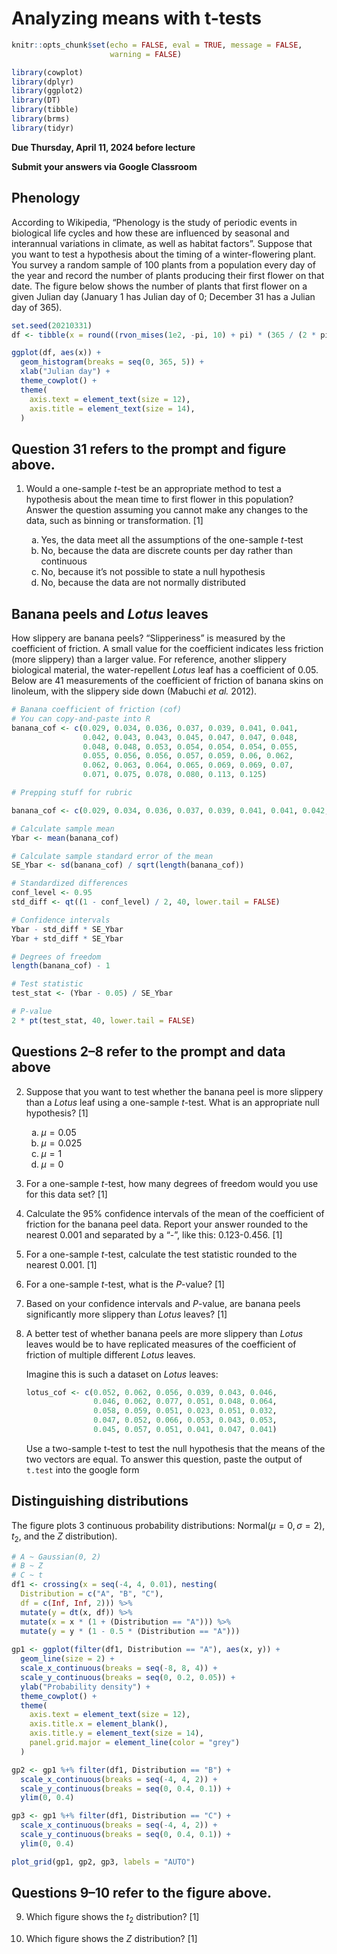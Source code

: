 # Analyzing means with t-tests

```r
knitr::opts_chunk$set(echo = FALSE, eval = TRUE, message = FALSE, 
                      warning = FALSE)

library(cowplot)
library(dplyr)
library(ggplot2)
library(DT)
library(tibble)
library(brms)
library(tidyr)
```


**Due Thursday, April 11, 2024 before lecture**

**Submit your answers via Google Classroom**

## Phenology {.unnumber}

According to Wikipedia, "Phenology is the study of periodic events in biological life cycles and how these are influenced by seasonal and interannual variations in climate, as well as habitat factors". Suppose that you want to test a hypothesis about the timing of a winter-flowering plant. You survey a random sample of 100 plants from a population every day of the year and record the number of plants producing their first flower on that date. The figure below shows the number of plants that first flower on a given Julian day (January 1 has Julian day of 0; December 31 has a Julian day of 365). 

```r

set.seed(20210331)
df <- tibble(x = round((rvon_mises(1e2, -pi, 10) + pi) * (365 / (2 * pi))))

ggplot(df, aes(x)) +
  geom_histogram(breaks = seq(0, 365, 5)) + 
  xlab("Julian day") +
  theme_cowplot() +
  theme(
    axis.text = element_text(size = 12),
    axis.title = element_text(size = 14),
  )

```

::: {.callout-tip}
## Question 31 refers to the prompt and figure above.

1. Would a one-sample $t$-test be an appropriate method to test a hypothesis about the mean time to first flower in this population? Answer the question assuming you cannot make any changes to the data, such as binning or transformation. [1]

    a. Yes, the data meet all the assumptions of the one-sample $t$-test
    b. No, because the data are discrete counts per day rather than continuous
    c. No, because it's not possible to state a null hypothesis
    d. No, because the data are not normally distributed

:::

## Banana peels and *Lotus* leaves {.unnumber}


How slippery are banana peels? "Slipperiness" is measured by the coefficient of friction. A small value for the coefficient indicates less friction (more slippery) than a larger value. For reference, another slippery biological material, the water-repellent *Lotus* leaf has a coefficient of 0.05. Below are 41 measurements of the coefficient of friction of banana skins on linoleum, with the slippery side down (Mabuchi *et al.* 2012).

```r

# Banana coefficient of friction (cof)
# You can copy-and-paste into R
banana_cof <- c(0.029, 0.034, 0.036, 0.037, 0.039, 0.041, 0.041, 
                0.042, 0.043, 0.043, 0.045, 0.047, 0.047, 0.048, 
                0.048, 0.048, 0.053, 0.054, 0.054, 0.054, 0.055, 
                0.055, 0.056, 0.056, 0.057, 0.059, 0.06, 0.062, 
                0.062, 0.063, 0.064, 0.065, 0.069, 0.069, 0.07, 
                0.071, 0.075, 0.078, 0.080, 0.113, 0.125)
```

```r
# Prepping stuff for rubric

banana_cof <- c(0.029, 0.034, 0.036, 0.037, 0.039, 0.041, 0.041, 0.042, 0.043, 0.043, 0.045, 0.047, 0.047, 0.048, 0.048, 0.048, 0.053, 0.054, 0.054, 0.054, 0.055, 0.055, 0.056, 0.056, 0.057, 0.059, 0.06, 0.062, 0.062, 0.063, 0.064, 0.065, 0.069, 0.069, 0.07, 0.071, 0.075, 0.078, 0.08, 0.113, 0.125)

# Calculate sample mean
Ybar <- mean(banana_cof)

# Calculate sample standard error of the mean
SE_Ybar <- sd(banana_cof) / sqrt(length(banana_cof))

# Standardized differences
conf_level <- 0.95
std_diff <- qt((1 - conf_level) / 2, 40, lower.tail = FALSE)

# Confidence intervals
Ybar - std_diff * SE_Ybar
Ybar + std_diff * SE_Ybar

# Degrees of freedom
length(banana_cof) - 1

# Test statistic
test_stat <- (Ybar - 0.05) / SE_Ybar

# P-value
2 * pt(test_stat, 40, lower.tail = FALSE)

```



::: {.callout-tip}
## Questions 2--8 refer to the prompt and data above



2. Suppose that you want to test whether the banana peel is more slippery than a *Lotus* leaf using a one-sample $t$-test. What is an appropriate null hypothesis? [1]

    a. $\mu = 0.05$
    b. $\mu = 0.025$
    c. $\mu = 1$
    d. $\mu = 0$

3. For a one-sample $t$-test, how many degrees of freedom would you use for this data set? [1]

4. Calculate the 95% confidence intervals of the mean of the coefficient of friction for the banana peel data. Report your answer rounded to the nearest 0.001 and separated by a "-", like this: 0.123-0.456. [1]

5. For a one-sample $t$-test, calculate the test statistic rounded to the nearest 0.001. [1]

6. For a one-sample $t$-test, what is the $P$-value? [1]

<!-- Answers based on these: -->
<!-- t.test(df$cof, mu = 0.05) # correct -->
<!-- t.test(df$cof, mu = 0.02) # copied from book -->
<!-- t.test(df$cof, mu = 0) # naive -->



7. Based on your confidence intervals and $P$-value, are banana peels significantly more slippery than *Lotus* leaves? [1]


8. A better test of whether banana peels are more slippery than *Lotus* leaves would be to have replicated measures of the coefficient of friction of multiple different *Lotus* leaves.

    Imagine this is such a dataset on *Lotus* leaves:
    
    ```r
    lotus_cof <- c(0.052, 0.062, 0.056, 0.039, 0.043, 0.046, 
                   0.046, 0.062, 0.077, 0.051, 0.048, 0.064, 
                   0.058, 0.059, 0.051, 0.023, 0.051, 0.032, 
                   0.047, 0.052, 0.066, 0.053, 0.043, 0.053, 
                   0.045, 0.057, 0.051, 0.041, 0.047, 0.041)
    ```
    
    Use a two-sample t-test to test the null hypothesis that the means of the two vectors are equal. To answer this question, paste the output of `t.test` into the google form

:::


## Distinguishing distributions {.unnumber}

The figure plots 3 continuous probability distributions: $\text{Normal}(\mu = 0, \sigma = 2)$, $t_2$, and the $Z$ distribution). 

<!-- # distinguish between t, Z, and other normal dist (sigma = 2 or whatever) -->

```r

# A ~ Gaussian(0, 2)
# B ~ Z
# C ~ t
df1 <- crossing(x = seq(-4, 4, 0.01), nesting(
  Distribution = c("A", "B", "C"), 
  df = c(Inf, Inf, 2))) %>%
  mutate(y = dt(x, df)) %>%
  mutate(x = x * (1 + (Distribution == "A"))) %>%
  mutate(y = y * (1 - 0.5 * (Distribution == "A")))
  
gp1 <- ggplot(filter(df1, Distribution == "A"), aes(x, y)) +
  geom_line(size = 2) +
  scale_x_continuous(breaks = seq(-8, 8, 4)) +
  scale_y_continuous(breaks = seq(0, 0.2, 0.05)) +
  ylab("Probability density") +
  theme_cowplot() +
  theme(
    axis.text = element_text(size = 12),
    axis.title.x = element_blank(),
    axis.title.y = element_text(size = 14),
    panel.grid.major = element_line(color = "grey")
  )

gp2 <- gp1 %+% filter(df1, Distribution == "B") +
  scale_x_continuous(breaks = seq(-4, 4, 2)) +
  scale_y_continuous(breaks = seq(0, 0.4, 0.1)) +
  ylim(0, 0.4)

gp3 <- gp1 %+% filter(df1, Distribution == "C") +
  scale_x_continuous(breaks = seq(-4, 4, 2)) +
  scale_y_continuous(breaks = seq(0, 0.4, 0.1)) +
  ylim(0, 0.4)

plot_grid(gp1, gp2, gp3, labels = "AUTO")

```


::: {.callout-tip}
## Questions 9--10 refer to the figure above.
  


9. Which figure shows the $t_2$ distribution? [1]

10. Which figure shows the $Z$ distribution? [1]

:::

